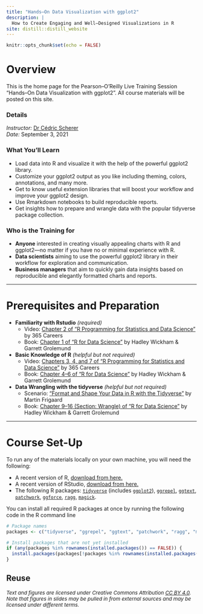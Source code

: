 ```yaml
---
title: "Hands–On Data Visualization with ggplot2"
description: |
  How to Create Engaging and Well–Designed Visualizations in R
site: distill::distill_website
---
```


```r
knitr::opts_chunk$set(echo = FALSE)
```

# Overview

This is the home page for the Pearson–O'Reilly Live Training Session "Hands–On Data Visualization with ggplot2". All course materials will be posted on this site.

### Details

*Instructor:* [Dr Cédric Scherer](https://cedric-scherer.com/top/about)   
*Date:* September 3, 2021

### What You’ll Learn

- Load data into R and visualize it with the help of the powerful ggplot2 library.
- Customize your ggplot2 output as you like including theming, colors, annotations, and many more.
- Get to know useful extension libraries that will boost your workflow and improve your ggplot2 design.
- Use Rmarkdown notebooks to build reproducible reports.
- Get insights how to prepare and wrangle data with the popular tidyverse package collection.

### Who is the Training for

- **Anyone** interested in creating visually appealing charts with R and ggplot2—no matter if you have no or minimal experience with R.
- **Data scientists** aiming to use the powerful ggplot2 library in their workflow for exploration and communication.
- **Business managers** that aim to quickly gain data insights based on reproducible and elegantly formatted charts and reports.

---

# Prerequisites and Preparation

- **Familiarity with Rstudio** *(required)*
  * Video: [Chapter 2 of “R Programming for Statistics and Data Science”](https://learning.oreilly.com/videos/r-programming-for/9781789950298/) by 365 Careers 
  * Book: [Chapter 1 of “R for Data Science”](https://learning.oreilly.com/library/view/r-for-data/9781491910382/) by Hadley Wickham & Garrett Grolemund
- **Basic Knowledge of R** *(helpful but not required)*
  * Video: [Chapters 3, 4, and 7 of “R Programming for Statistics and Data Science”](https://learning.oreilly.com/videos/r-programming-for/9781789950298/) by 365 Careers 
  * Book: [Chapter 4–6 of “R for Data Science”](https://learning.oreilly.com/library/view/r-for-data/9781491910382/) by Hadley Wickham & Garrett Grolemund
- **Data Wrangling with the tidyverse** *(helpful but not required)*
  * Scenario: [“Format and Shape Your Data in R with the Tidyverse”](https://www.oreilly.com/scenarios/format-and-shape/9781492079064/) by Martin Frigaard 
  * Book: [Chapter 9–16 (Section: Wrangle) of “R for Data Science”](https://learning.oreilly.com/library/view/r-for-data/9781491910382/) by Hadley Wickham &  Garrett Grolemund

---

# Course Set-Up

To run any of the materials locally on your own machine, you will need the following:

- A recent version of R, [download from here.](https://cloud.r-project.org/)
- A recent version of RStudio, [download from here.](https://rstudio.com/products/rstudio/download/#download)
- The following R packages: [`tidyverse`](https://www.tidyverse.org/) (includes [`ggplot2`](https://ggplot2.tidyverse.org/)), [`ggrepel`](https://ggrepel.slowkow.com/), [`ggtext`](https://wilkelab.org/ggtext/), [`patchwork`](https://patchwork.data-imaginist.com/), [`ggforce`](https://ggforce.data-imaginist.com/), [`ragg`](https://ragg.r-lib.org/), [`magick`](https://docs.ropensci.org/magick/).  

You can install all required R packages at once by running the following code in the R command line

```r
# Package names
packages <- c("tidyverse", "ggrepel", "ggtext", "patchwork", "ragg", "magick")

# Install packages that are not yet installed
if (any(packages %in% rownames(installed.packages()) == FALSE)) {
  install.packages(packages[!packages %in% rownames(installed.packages())])
}
```



## Reuse {.appendix}

<i style=font-size:10pt;>Text and figures are licensed under Creative Commons Attribution <a href='https://creativecommons.org/licenses/by/4.0/'>CC BY 4.0</a>.<br>Note that figures in slides may be pulled in from external sources and may be licensed under different terms.</i>
